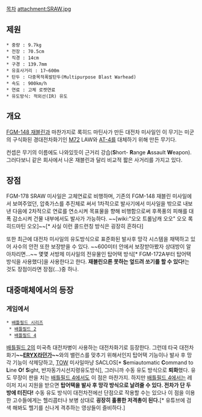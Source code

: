 [[목차]]
attachment:SRAW.jpg
== 제원 ==
 * 중량 : 9.7kg
 * 전장 : 70.5cm
 * 직경 : 14cm
 * 구경 : 139.7mm
 * 유효사거리 : 17~600m
 * 탄두 : 다중목적폭발탄두(Multipurpose Blast Warhead)
 * 속도 : 900km/h
 * 연료 : 고체 로켓연료
 * 유도방식: 적외선(IR) 유도
== 개요 ==
[[FGM-148 재블린]]과 마찬가지로 록히드 마틴사가 만든 대전차 미사일인 이 무기는 미군의 구식화된 경대전차화기인 [[M72]] LAW와 [[AT-4]]를 대체하기 위해 만든 무기다.

컨셉은 무기의 이름에도 나와있듯이 근거리 강습('''S'''hort- '''R'''ange '''A'''ssault '''W'''eapon). 그러다보니 같은 회사에서 나온 재블린과 달리 비교적 짧은 사거리를 가지고 있다.
== 장점 ==
FGM-178 SRAW 미사일은 고체연료로 비행하며, 기존의 FGM-148 재블린 미사일에서 보여주었던, 압축가스를 추진체로 써서 1차적으로 발사기에서 미사일을 밖으로 내보낸 다음에 2차적으로 연료를 연소시켜 목표물을 향해 비행함으로써 후폭풍의 피해를 대폭 감소시켜 건물 내부에서도 발사가 가능하다. ~~[wiki:"오오 트롤남캐 오오" 오오 록히드마틴 오오]~~[* 사실 이런 콜드런칭 방식은 굉장히 흔하다]

또한 최근에 대전차 미사일의 유도방식으로 표준화된 발사후 망각 시스템을 채택하고 있어 사수의 안전 또한 보장받을 수 있다. ~~600미터 안에서 보장받아봤자 상대방이 알아차리면...~~ 몇몇 서방제 미사일의 전유물인 탑어택 방식[* FGM-172A부터 탑어택 방식을 사용했다]을 사용한다고 한다. '''재블린으론 못하는 엎드려 쏘기를 할 수 있다!'''는 것도 장점이라면 장점(...)중 하나.

== 대중매체에서의 등장 ==
=== 게임에서 ===
 * [[배틀필드 시리즈]]
  * [[배틀필드 2]]
  * [[배틀필드 4]]
[[배틀필드 2]]의 미국측 대전차병이 사용하는 대전차화기로 등장한다. 그런데 타국 대전차화기'''~~[[ERYX]]라던가~~'''와의 밸런스를 맞추기 위해서인지 탑어택 기능이나 발사 후 망각 기능이 삭제당하고, [[TOW]] 미사일마냥 SACLOS[* '''S'''emiautomatic '''C'''ommand to '''L'''ine '''O'''f '''S'''ight, 반자동가시선지령유도방식], 그러니까 수동 유도 방식으로 '''퇴화'''했다. 유도 무장이 판을 치는 [[배틀필드 4]]에서도 이 점은 마찬가지. 하지만 [[배틀필드 4]]에서는 레이저 지시 지원을 받으면 '''탑어택을 발사 후 망각 방식으로 날려줄 수 있다. 전차가 단 두 방에 터진다!''' 수동 유도 방식이 대전차전에선 단점으로 작용할 수는 있으나 이 점을 이용한 고수들에게는 헬리콥터나 보병 상대로 '''굉장히 훌륭한 저격총이 된다.'''[* 유튜브에 검색 해봐도 헬기를 신나게 격추하는 영상들이 즐비하다.]

